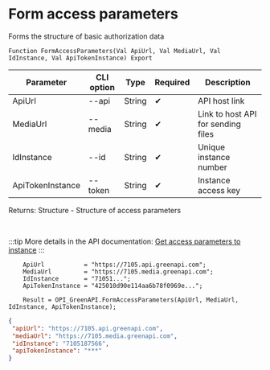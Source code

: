﻿---
sidebar_position: 1
---


# Form access parameters
 Forms the structure of basic authorization data



`Function FormAccessParameters(Val ApiUrl, Val MediaUrl, Val IdInstance, Val ApiTokenInstance) Export`

  | Parameter | CLI option | Type | Required | Description |
  |-|-|-|-|-|
  | ApiUrl | --api | String | &#x2714; | API host link |
  | MediaUrl | --media | String | &#x2714; | Link to host API for sending files |
  | IdInstance | --id | String | &#x2714; | Unique instance number |
  | ApiTokenInstance | --token | String | &#x2714; | Instance access key |

  
  Returns:  Structure - Structure of access parameters

<br/>

:::tip
More details in the API documentation: [Get access parameters to instance](https://green-api.com/en/docs/before-start/#parameters)
:::
<br/>



```bsl title="1C:Enterprise/OneScript code example"
    ApiUrl           = "https://7105.api.greenapi.com";
    MediaUrl         = "https://7105.media.greenapi.com";
    IdInstance       = "71051...";
    ApiTokenInstance = "425010d90e114aa6b78f0969e...";

    Result = OPI_GreenAPI.FormAccessParameters(ApiUrl, MediaUrl, IdInstance, ApiTokenInstance);
```
 



```json title="Result"
{
 "apiUrl": "https://7105.api.greenapi.com",
 "mediaUrl": "https://7105.media.greenapi.com",
 "idInstance": "7105187566",
 "apiTokenInstance": "***"
}
```
